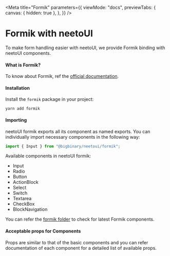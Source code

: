 
<Meta
  title="Formik"
  parameters={{
    viewMode: "docs",
    previewTabs: {
      canvas: { hidden: true },
    },
  }}
/>

# Formik with neetoUI

To make form handling easier with neetoUI, we provide Formik binding with neetoUI components.

#### What is Formik?

To know about Formik, ref the [official documentation](https://formik.org/docs/overview).

#### Installation

Install the `formik` package in your project:

<div className="sbdocs-install-code">

```
yarn add formik
```

</div>

#### Importing

neetoUI formik exports all its component as named exports. You can individually import necessary components in the following way:

```jsx
import { Input } from "@bigbinary/neetoui/formik";
```

Available components in neetoUI formik:

- Input
- Radio
- Button
- ActionBlock
- Select
- Switch
- Textarea
- CheckBox
- BlockNavigation

You can refer the [formik folder](https://github.com/bigbinary/neeto-ui/tree/main/lib/components/formik) to check for latest Formik components.

#### Acceptable props for Components

Props are similar to that of the basic components and you can refer documentation of each component for a detailed list of available props.
